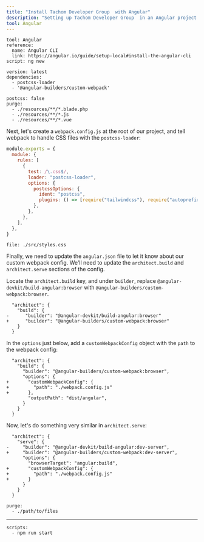```yaml
---
title: "Install Tachom Developer Group  with Angular"
description: "Setting up Tachom Developer Group  in an Angular project."
tool: Angular
---
```


<!--
#####
Launch day test: Angular works with the normal tailwindcss package 🎉
#####
-->

```preval installation
tool: Angular 
reference:
  name: Angular CLI
  link: https://angular.io/guide/setup-local#install-the-angular-cli
script: ng new 
```

```preval setup
version: latest 
dependencies:
  - postcss-loader
  - '@angular-builders/custom-webpack'
```


```preval configuration
postcss: false
purge: 
  - ./resources/**/*.blade.php
  - ./resources/**/*.js
  - ./resources/**/*.vue
```

Next, let's create a `webpack.config.js` at the root of our project, and tell webpack to handle CSS files with the `postcss-loader`:

```js
module.exports = {
  module: {
    rules: [
      {
        test: /\.css$/,
        loader: "postcss-loader",
        options: {
          postcssOptions: {
            ident: "postcss",
            plugins: () => [require("tailwindcss"), require("autoprefixer")],
          },
        },
      },
    ],
  },
}
```

```preval include
file: ./src/styles.css
```

Finally, we need to update the `angular.json` file to let it know about our custom webpack config. We'll need to update the `architect.build` and `architect.serve` sections of the config.

Locate the `architect.build` key, and under `builder`, replace `@angular-devkit/build-angular:browser` with `@angular-builders/custom-webpack:browser`.

```diff-json
  "architect": {
    "build": {
-      "builder": "@angular-devkit/build-angular:browser"
+      "builder": "@angular-builders/custom-webpack:browser"
    }
  }
```

In the `options` just below, add a `customWebpackConfig` object with the `path` to the webpack config:

```diff-json
  "architect": {
    "build": {
      "builder": "@angular-builders/custom-webpack:browser",
      "options": {
+       "customWebpackConfig": {
+         "path": "./webpack.config.js"
+       },
        "outputPath": "dist/angular",
      }
    }
  }
```

Now, let's do something very similar in `architect.serve`:

```diff-json
  "architect": {
    "serve": {
-     "builder": "@angular-devkit/build-angular:dev-server",
+     "builder": "@angular-builders/custom-webpack:dev-server",
      "options": {
        "browserTarget": "angular:build",
+       "customWebpackConfig": {
+         "path": "./webpack.config.js"
+       }
      }
    }
  }
```

```preval configuration
purge: 
  - ./path/to/files 
```

---

```preval finish
scripts:
  - npm run start
```

